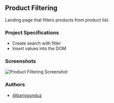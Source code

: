 ## Product Filtering

Landing page that filters products from product list.

### Project Specifications

- Create search with filter
- Insert values into the DOM

### Screenshots


![Product Filtering Screenshot](/img/product-filtering.png)

### Authors

- [@barisgunduz](https://www.github.com/barisgunduz)
